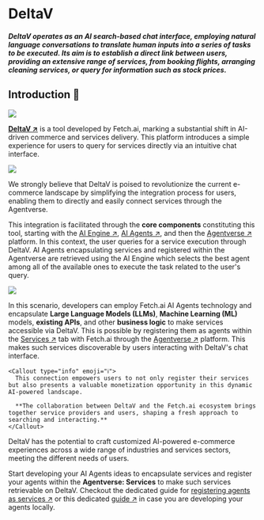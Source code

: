 
# DeltaV

#### _DeltaV operates as an AI search-based chat interface, employing natural language conversations to translate human inputs into a series of tasks to be executed. Its aim is to establish a direct link between users, providing an extensive range of services, from booking flights, arranging cleaning services, or query for information such as stock prices._

## Introduction 🚀

![](../../../src/images/missing.jpeg)

**[DeltaV ↗️](https://deltav.agentverse.ai/login)** is a tool developed by Fetch.ai, marking a substantial shift in AI-driven commerce and services delivery. This platform introduces a simple experience for users to query for services directly via an intuitive chat interface.

![](../../../src/images/missing.jpeg)

We strongly believe that DeltaV is poised to revolutionize the current e-commerce landscape by simplifying the integration process for users, enabling them to directly and easily connect services through the Agentverse.

This integration is facilitated through the **core components** constituting this tool, starting with the [AI Engine ↗️](/concepts/ai-engine/ai-engine-intro), [AI Agents ↗️](/concepts/agents/agents), and then the [Agentverse ↗️](/concepts/agent-services/agentverse-intro) platform. In this context, the user queries for a service execution through DeltaV. AI Agents encapsulating services and registered within the Agentverse are retrieved using the AI Engine which selects the best agent among all of the available ones to execute the task related to the user's query.

![](../../../src/images/missing.jpeg)

In this scenario, developers can employ Fetch.ai AI Agents technology and encapsulate **Large Language Models (LLMs)**, **Machine Learning (ML)** models, **existing APIs**, and other **business logic** to make services accessible via DeltaV. This is possible by registering them as agents within the [Services ↗️](/guides/agentverse/registering-agent-services) tab with Fetch.ai through the [Agentverse ↗️](https://agentverse.ai/) platform. This makes such services discoverable by users interacting with DeltaV's chat interface.

    <Callout type="info" emoji="ℹ️">
      This connection empowers users to not only register their services but also presents a valuable monetization opportunity in this dynamic AI-powered landscape.

      **The collaboration between DeltaV and the Fetch.ai ecosystem brings together service providers and users, shaping a fresh approach to searching and interacting.**
    </Callout>

DeltaV has the potential to craft customized AI-powered e-commerce experiences across a wide range of industries and services sectors,  meeting the different needs of users.

Start developing your AI Agents ideas to encapsulate services and register your agents within the **Agentverse: Services** to make such services retrievable on DeltaV. Checkout the dedicated guide for [registering agents as services ↗️](/guides/agentverse/registering-agent-services) or this dedicated [guide ↗️](/guides/agents/running-locally) in case you are developing your agents locally.
